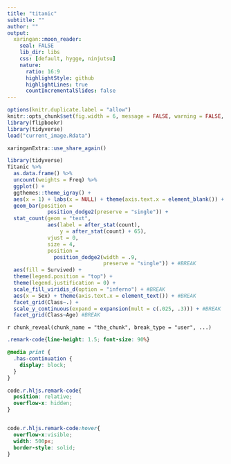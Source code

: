 ```yaml
---
title: "titanic"
subtitle: ""
author: ""
output:
  xaringan::moon_reader:
    seal: FALSE
    lib_dir: libs
    css: [default, hygge, ninjutsu]
    nature:
      ratio: 16:9
      highlightStyle: github
      highlightLines: true
      countIncrementalSlides: false
---
```




```r
options(knitr.duplicate.label = "allow")
knitr::opts_chunk$set(fig.width = 6, message = FALSE, warning = FALSE, comment = "", cache = F)
library(flipbookr)
library(tidyverse)
load("current_image.Rdata")
```


```r
xaringanExtra::use_share_again()
```


```r
library(tidyverse)
Titanic %>% 
  as.data.frame() %>% 
  uncount(weights = Freq) %>% 
  ggplot() +
  ggthemes::theme_igray() +
  aes(x = 1) + labs(x = NULL) + theme(axis.text.x = element_blank()) +
  geom_bar(position = 
             position_dodge2(preserve = "single")) +
  stat_count(geom = "text",
             aes(label = after_stat(count), 
                 y = after_stat(count) + 65),
             vjust = 0,
             size = 4,
             position = 
               position_dodge2(width = .9,
                               preserve = "single")) + #BREAK
  aes(fill = Survived) + 
  theme(legend.position = "top") +
  theme(legend.justification = 0) +
  scale_fill_viridis_d(option = "inferno") + #BREAK
  aes(x = Sex) + theme(axis.text.x = element_text()) + #BREAK
  facet_grid(Class~.) + 
  scale_y_continuous(expand = expansion(mult = c(.025, .3))) + #BREAK
  facet_grid(Class~Age) #BREAK

```

`r chunk_reveal(chunk_name = "the_chunk", break_type = "user", ...)`



```css
.remark-code{line-height: 1.5; font-size: 90%}

@media print {
  .has-continuation {
    display: block;
  }
}

code.r.hljs.remark-code{
  position: relative;
  overflow-x: hidden;
}


code.r.hljs.remark-code:hover{
  overflow-x:visible;
  width: 500px;
  border-style: solid;
}
```

